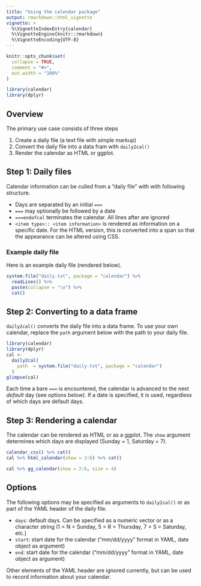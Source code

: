 ```yaml
---
title: "Using the calendar package"
output: rmarkdown::html_vignette
vignette: >
  %\VignetteIndexEntry{calendar}
  %\VignetteEngine{knitr::rmarkdown}
  %\VignetteEncoding{UTF-8}
---
```


```r
knitr::opts_chunk$set(
  collapse = TRUE,
  comment = "#>",
  out.width = "100%"
)
```

```r
library(calendar)
library(dplyr)
```

## Overview

The primary use case consists of three steps

1. Create a daily file (a text file with simple markup)
2. Convert the daily file into a data fram with `daily2cal()`
3. Render the calendar as HTML or ggplot.

## Step 1: Daily files

Calendar information can be culled from a "daily file" with with 
following structure.

* Days are separated by an initial `===`
* `===` may optionally be followed by a date
* `===endofcal` terminates the calendar.  All lines after are ignored
* `<item type>:: <item information>` is rendered as information on
a specific date.  For the HTML version, this is converted into a span
so that the appearance can be altered using CSS.


### Example daily file

Here is an example daily file (rendered below).

```r
system.file("daily.txt", package = "calendar") %>%
  readLines() %>%
  paste(collapse = "\n") %>%
  cat() 
```

## Step 2: Converting to a data frame

`daily2cal()` converts the daily file into a data frame.
To use your own calendar, replace the `path` argument below with
the path to your daily file.

```r
library(calendar)
library(dplyr)
cal <-
  daily2cal(
    path  = system.file("daily.txt", package = "calendar")
  ) 
glimpse(cal)
```

Each time a bare `===` is encountered, the calendar is advanced to the 
next *default* day (see options below).
If a date is specified, it is used, regardless of which days are default days.

## Step 3: Rendering a calendar

The calendar can be rendered as HTML or as a ggplot.
The `show` argument determines which days are displayed (Sunday = 1, 
Saturday = 7).

```r
calendar_css() %>% cat()
cal %>% html_calendar(show = 2:6) %>% cat()
```

```r
cal %>% gg_calendar(show = 2:6, size = 4)
```

## Options

The following options may be specified as arguments to `daily2cal()` or as part of the 
YAML header of the daily file.

* `days`: default days. Can be specified as a numeric vector or as a character string (1 = N = Sunday, 5 = R = Thursday, 7 = S = Saturday, etc.)
* `start`: start date for the calendar ("mm/dd/yyyy" format in YAML, date object as argument)
* `end`: start date for the calendar ("mm/dd/yyyy" format in YAML, date object as argument)

Other elements of the YAML header are ignored currently, but can be used to record
information about your calendar.
